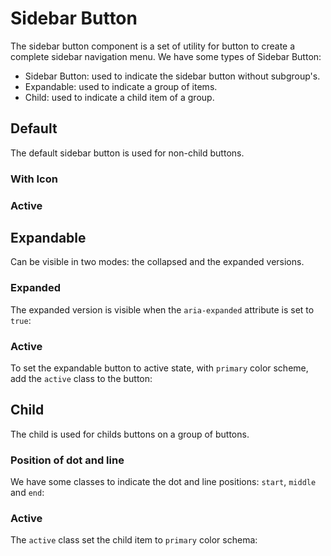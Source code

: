 
<Meta of={SidebarButtonStories} />

# Sidebar Button

The sidebar button component is a set of utility for button to create a complete sidebar navigation menu. We have some types of Sidebar Button:

- Sidebar Button: used to indicate the sidebar button without subgroup's.
- Expandable: used to indicate a group of items.
- Child: used to indicate a child item of a group.

## Default

The default sidebar button is used for non-child buttons.

<Canvas of={SidebarButtonStories.Primary} />

### With Icon

<Canvas of={SidebarButtonStories.PrimaryWithIcon} />

### Active

<Canvas of={SidebarButtonStories.PrimaryActive} />

<Canvas of={SidebarButtonStories.PrimaryActiveWithIcon} />

## Expandable

Can be visible in two modes: the collapsed and the expanded versions.

<Canvas of={SidebarButtonStories.Expandable} />

### Expanded

The expanded version is visible when the `aria-expanded` attribute is set to `true`:

<Canvas of={SidebarButtonStories.ExpandableExpanded} />

### Active

To set the expandable button to active state, with `primary` color scheme, add the `active` class to the button:

<Canvas of={SidebarButtonStories.ExpandableActive} />

<Canvas of={SidebarButtonStories.ExpandableExpandedActive} />

## Child

The child is used for childs buttons on a group of buttons.

<Canvas of={SidebarButtonStories.Child} />

### Position of dot and line

We have some classes to indicate the dot and line positions: `start`, `middle` and `end`:

<Canvas of={SidebarButtonStories.Child} />

<Canvas of={SidebarButtonStories.ChildMiddle} />

<Canvas of={SidebarButtonStories.ChildEnd} />

### Active

The `active` class set the child item to `primary` color schema:

<Canvas of={SidebarButtonStories.ChildActive} />
